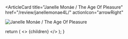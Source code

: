 <ArticleCard
  title="Janelle Monáe / The Age Of Pleasure"
  href="/review/janellemonae4L/"
  actionIcon="arrowRight"
>

![Janelle Monáe / The Age Of Pleasure](../../images/cd/janellemonae4L.jpg)

</ArticleCard>

  return (
    <>
      {children}
    </>
  );
}